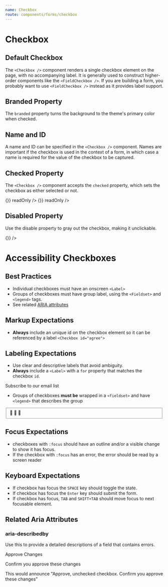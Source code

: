 ```yaml
---
name: Checkbox
route: components/forms/checkbox
---
```



# Checkbox

<ComponentDetail
  of="Checkbox"
  github="Form/Inputs/Checkbox/Checkbox"
  figma="file/2MG6DoSjk4IaLnjjFCnKFf/Forms"
/>

## Default Checkbox

The `<Checkbox />` component renders a single checkbox element on the page, with no accompanying label. It is generally used to construct higher-order components like the `<FieldCheckbox />`. If you are building a form, you probably want to use `<FieldCheckbox />` instead as it provides label support.

<Playground>
  <Checkbox />
</Playground>

## Branded Property

The `branded` property turns the background to the theme's primary color when checked.

<Playground>
  <Checkbox branded />
</Playground>

## Name and ID

A name and ID can be specified in the `<Checkbox />` component. Names are important if the checkbox is used in the context of a form, in which case a name is required for the value of the checkbox to be captured.

<Playground>
  <Checkbox name="someName" id="someId" />
</Playground>

## Checked Property

The `<Checkbox />` component accepts the `checked` property, which sets the checkbox as either selected or not.

<Playground>
  <React.Fragment>
    <Checkbox checked={true} onChange={() => {}} readOnly />
    <Checkbox checked={false} onChange={() => {}} readOnly />
  </React.Fragment>
</Playground>

## Disabled Property

Use the disable property to gray out the checkbox, making it unclickable.

<Playground>
  <React.Fragment>
    <Checkbox disabled />
    <Checkbox disabled checked onChange={() => {}} />
  </React.Fragment>
</Playground>

# Accessibility Checkboxes

<ComponentDetail of="AccessibilityCheckboxes" />

## Best Practices

- Individual checkboxes must have an onscreen `<Label>`
- Groups of checkboxes must have group label, using the `<Fieldset>` and `<legend>` tags.
- See related [ARIA attributes](#related-aria-attributes)

## Markup Expectations

- **Always** include an unique id on the checkbox element so it can be referenced by a label `<Checkbox id="agree">`

## Labeling Expectations

- Use clear and descriptive labels that avoid ambiguity.
- **Always** include a `<Label>` with a `for` property that matches the checkbox `id`.

<Playground>
  <Label htmlFor="email-optin">
    <Checkbox id="email-optin" value="confirm" />
    Subscribe to our email list
  </Label>
</Playground>

- Groups of checkboxes **must be** wrapped in a `<fieldset>` and have `<legend>` that describes the group

<Playground>
  <Fieldset legend="Pick your favorite emojis">
    <Checkbox id="pizza" name="emoji" value="pizza" />
    <Label htmlFor="pizza">🍕</Label>
    <Checkbox id="avocado" name="emoji" value="avocado" />
    <Label htmlFor="avocado">🥑</Label>
    <Checkbox id="grapes" name="emoji" value="grapes" />
    <Label htmlFor="grapes">🍇</Label>
  </Fieldset>
</Playground>

## Focus Expectations

- checkboxes with `:focus` should have an outline and/or a visible change to show it has focus.
- If the checkbox with `:focus` has an error, the error should be read by a screen reader

## Keyboard Expectations

- If checkbox has focus the `SPACE` key should toggle the state.
- If checkbox has focus the `Enter` key should submit the form.
- If checkbox has focus, `TAB` and `SHIFT+TAB` should move focus to next focusable element.

## Related Aria Attributes

### aria-describedby

Use this to provide a detailed descriptions of a field that contains errors.

<Playground>
  <React.Fragment>
    <Label htmlFor="approve">Approve Changes</Label>
    <Checkbox id="approve" aria-describedby="confirm-error-message" />
    <p id="confirm-error-message">Confirm you approve these changes</p>
  </React.Fragment>
</Playground>

This would announce "Approve, unchecked checkbox. Confirm you approve these changes"
